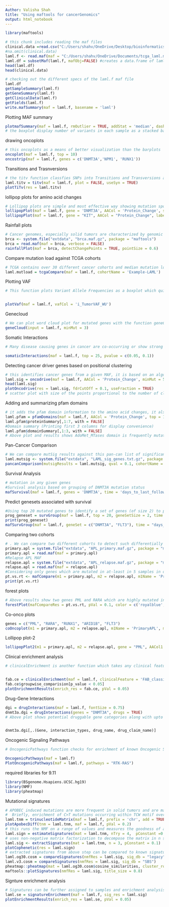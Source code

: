 ---
Author: Valisha Shah
title: "Using maftools for cancerGenomics"
output: html_notebook
---

```{r}
library(maftools)
```

```{r}
# this chunk includes reading the maf files 
clinical.data =read.csv("C:/Users/shahv/OneDrive/Desktop/bioinformatics/fall 2019/BINF6309/TCGA-A8-A08B_Kataegis.tsv",sep="\t", header = TRUE) #read in metadata
#na.omit(clinical.data)
laml.f <- read.maf(maf = "C:/Users/shahv/OneDrive/Documents/tcga_laml.maf.gz", clinicalData = clinical.data) #create a MAF object
laml.df = subsetMaf(laml.f, mafObj=FALSE) #creates a data.frame of laml.maf - this can be viewed as a table 
head(laml.df)
head(clinical.data)
```


```{r}
# checking out the different specs of the laml.f maf file 
laml.df
getSampleSummary(laml.f)
getGeneSummary(laml.f)
getClinicalData(laml.f)
getFields(laml.f)
write.mafSummary(maf = laml.f, basename = 'laml')
```
Plotting MAF summary
```{r}

plotmafSummary(maf = laml.f, rmOutlier = TRUE, addStat = 'median', dashboard = TRUE, titvRaw = FALSE)
# the boxplot display number of variants in each sample as a stacked barplot and variant types as a boxplot summarized by Variant_classification. 
```

drawing oncoplots 
```{r}
# this oncoplots as a means of better visualization than the barplots 
oncoplot(maf = laml.f, top = 10)
oncostrip(maf = laml.f, genes = c('DNMT3A','NPM1', 'RUNX1'))


```
Transitions and Trasnversions
```{r}
# the titv function classfies SNPs into Transitions and Transversions and returns a list of summarized tables in various ways. 
laml.titv = titv(maf = laml.f, plot = FALSE, useSyn = TRUE)
plotTiTv(res = laml.titv)
```
lollipop plots for amino acid changes
```{r}
# Lollipop plots are simple and most effective way showing mutation spots on protein structure. Many oncogenes have a preferential sites which are mutated more often than any other locus. These spots are considered to be mutational hot-spots and lollipop plots can be used to display them along with rest of the mutations
lollipopPlot(maf = laml.f, gene = 'DNMT3A', AACol = 'Protein_Change', showMutationRate = TRUE)
lollipopPlot(maf = laml.f, gene = "KIT", AACol = "Protein_Change", labelPos = 816, refSeqID = "NM_000222")

```
Rainfall plots 
```{r}
# Cancer genomes, especially solid tumors are characterized by genomic loci with localized hyper-mutations 5. Such hyper mutated genomic regions can be visualized by plotting inter variant distance on a linear genomic scale. 
brca <- system.file("extdata", "brca.maf.gz", package = "maftools")
brca = read.maf(maf = brca, verbose = FALSE)
rainfallPlot(maf = brca, detectChangePoints = TRUE, pointSize = 0.6)

```
Compare mutation load against TCGA cohorts 
```{r}
# TCGA contains over 30 different cancer cohorts and median mutation load across them varies from as low as 7 per exome (Pheochromocytoma and Paraganglioma arising from Adrenal Gland) to as high as 315 per exome (Skin Cutaneoys Melanoma). It is informative to see how mutation load in given maf stands against TCGA cohorts
laml.mutload = tcgaCompare(maf = laml.f, cohortName = 'Example-LAML')
```
Plotting VAF 
```{r}
# This function plots Variant Allele Frequencies as a boxplot which quickly helps to estimate clonal status of top mutated genes (clonal genes usually have mean allele frequency around ~50% assuming pure sample)


plotVaf(maf = laml.f, vafCol = 'i_TumorVAF_WU')

```
Genecloud 
```{r}
# We can plot word cloud plot for mutated genes with the function geneCloud. Size of each gene is proportional to the total number of samples in which it is mutated/altered.
geneCloud(input = laml.f, minMut = 3)

```
Somatic Interactions 
```{r}
# Many disease causing genes in cancer are co-occurring or show strong exclusiveness in their mutation pattern. Such mutually exclusive or co-occurring set of genes can be detected using somaticInteractions function, which performs pair-wise Fisher’s Exact test to detect such significant pair of genes. somaticInteractions function also uses cometExactTest to identify potentially altered gene sets involving >2 two genes 6.

somaticInteractions(maf = laml.f, top = 25, pvalue = c(0.05, 0.1))

```
Detecting cancer driver genes based on positional clustering 
```{r}
# this identifies cancer genes from a given MAF, it is based on an algorithm oncodriveCLUST, the concept is based on the fact most of the variants in cancer causing genes are enriched in a few specific loci. 
laml.sig = oncodrive(maf = laml.f, AACol = 'Protein_Change', minMut = 5, pvalMethod = 'zscore')
head(laml.sig)
plotOncodrive(res = laml.sig, fdrCutOff = 0.1, useFraction = TRUE)
# scatter plot with size of the points proportional to the number of clusters found in the gene. X-axis shows number of mutations (or fraction of mutations) observed in these clusters. In the above example, IDH1 has a single cluster and all of the 18 mutations are accumulated within that cluster, giving it a cluster score of one. For details on oncodrive algorithm
```
Adding and summarizing pfam domains
```{r}
# it adds the pfam domain information to the amino acid changes, it also summarized amino acid changes according to the domains that are affected. This serves the purpose that in given cancer cohort, is most frequently affected. 
laml.pfam = pfamDomains(maf = laml.f, AACol = 'Protein_Change', top = 10)
laml.pfam$proteinSummary[,1:7, with = FALSE]
#Domain summary (Printing first 3 columns for display convenience)
laml.pfam$domainSummary[,1:3, with = FALSE]
# Above plot and results shows AdoMet_MTases domain is frequently mutated, but number genes with this domain is just one (DNMT3A) compared to other domains such as 7tm_1 domain, which is mutated across 24 different genes. This shows the importance of mutations in methyl transfer domains in Leukemia.
```
Pan-Cancer Comparison
```{r}
# We can compare mutSig results against this pan-can list of significantly mutated genes to see genes specifically mutated in given cohort.
laml.mutsig <- system.file("extdata", "LAML_sig_genes.txt.gz", package = "maftools")
pancanComparison(mutsigResults = laml.mutsig, qval = 0.1, cohortName = 'LAML', inputSampleSize = 200, label = 1)

```
Survival Analysis
```{r}

# mutation in any given genes
#Survival analysis based on grouping of DNMT3A mutation status
mafSurvival(maf = laml.f, genes = 'DNMT3A', time = 'days_to_last_followup', Status = 'Overall_Survival_Status', isTCGA = TRUE)
```
Predict genesets associated with survival 
```{r}

#Using top 20 mutated genes to identify a set of genes (of size 2) to predict poor prognostic groups
prog_geneset = survGroup(maf = laml.f, top = 20, geneSetSize = 2, time = "days_to_last_followup", Status = "Overall_Survival_Status", verbose = FALSE)
print(prog_geneset)
mafSurvGroup(maf = laml.f, geneSet = c("DNMT3A", "FLT3"), time = "days_to_last_followup", Status = "Overall_Survival_Status")
```
Comparing two cohorts 
```{r}
# . We can compare two different cohorts to detect such differentially mutated genes
primary.apl = system.file("extdata", "APL_primary.maf.gz", package = "maftools")
primary.apl = read.maf(maf = primary.apl)
#Relapse APL MAF
relapse.apl = system.file("extdata", "APL_relapse.maf.gz", package = "maftools")
relapse.apl = read.maf(maf = relapse.apl)
#Considering only genes which are mutated in at-least in 5 samples in one of the cohort to avoid bias due to genes mutated in single sample.
pt.vs.rt <- mafCompare(m1 = primary.apl, m2 = relapse.apl, m1Name = 'Primary', m2Name = 'Relapse', minMut = 5)
print(pt.vs.rt)
```
forest plots
```{r}
# Above results show two genes PML and RARA which are highly mutated in Relapse APL compared to Primary APL. We can visualize these results as a forestplot.
forestPlot(mafCompareRes = pt.vs.rt, pVal = 0.1, color = c('royalblue', 'maroon'), geneFontSize = 0.8)
```
Co-onco plots
```{r}
genes = c("PML", "RARA", "RUNX1", "ARID1B", "FLT3")
coOncoplot(m1 = primary.apl, m2 = relapse.apl, m1Name = 'PrimaryAPL', m2Name = 'RelapseAPL', genes = genes, removeNonMutated = TRUE)
```
Lollipop plot-2
```{r}
lollipopPlot2(m1 = primary.apl, m2 = relapse.apl, gene = "PML", AACol1 = "amino_acid_change", AACol2 = "amino_acid_change", m1_name = "Primary", m2_name = "Relapse")

```
Clinical enrichment analysis
```{r}
# clinicalEnrichment is another function which takes any clinical feature associated with the samples and performs enrichment analysis. It performs various groupwise and pairwise comparisions to identify enriched mutations for every category within a clincila feature. Below is an example to identify mutations associated with FAB_classification.


fab.ce = clinicalEnrichment(maf = laml.f, clinicalFeature = 'FAB_classification')
fab.ce$groupwise_comparision[p_value < 0.05]
plotEnrichmentResults(enrich_res = fab.ce, pVal = 0.05)

```
Drug-Gene Interactions 
```{r}
dgi = drugInteractions(maf = laml.f, fontSize = 0.75)
dnmt3a.dgi = drugInteractions(genes = "DNMT3A", drugs = TRUE)
# Above plot shows potential druggable gene categories along with upto top 5 genes involved in them. One can also extract information on drug-gene interactions. For example below is the results for known/reported drugs to interact with DNMT3A.


dnmt3a.dgi[,.(Gene, interaction_types, drug_name, drug_claim_name)]

```
Oncogenic Signaling Pathways 
```{r}
# OncogenicPathways function checks for enrichment of known Oncogenic Signaling Pathways in TCGA cohorts 11.

OncogenicPathways(maf = laml.f)
PlotOncogenicPathways(maf = laml.f, pathways = "RTK-RAS")

```
required libraries for 9.11

```{r}
library(BSgenome.Hsapiens.UCSC.hg19)
library(NMF)
library(pheatmap)
```
Mutational signatures 
```{r}
# APOBEC induced mutations are more frequent in solid tumors and are mainly associated with C>T transition events occurring in TCW motif
#  Briefly, enrichment of C>T mutations occurring within TCW motif over all of the C>T mutations in a given sample is compared to background Cytosines and TCWs occurring within 20bp of mutated bases
laml.tnm = trinucleotideMatrix(maf = laml.f, prefix = 'chr', add = TRUE, ref_genome = "BSgenome.Hsapiens.UCSC.hg19")
plotApobecDiff(tnm = laml.tnm, maf = laml.f, pVal = 0.2)
# this runs the NMF on a range of values and measures the goodness of a git - in terms of Cophenetic correlation
laml.sign = estimateSignatures(mat = laml.tnm, nTry = 4,  pConstant =0.1)
# uses non-negative matrix factorization to decompose the matrix in n signatures. n is chosen on the above two steps. 
laml.sig <- extractSignatures(mat = laml.tnm, n = 3, pConstant = 0.1)
plotCophenetic(res = laml.sign)
# extracted signatures from above step can be compared to known signatures11 from the COSMIC databse, and cosine the similarity is calculated to indentify best match
laml.og30.cosm = compareSignatures(nmfRes = laml.sig, sig_db = "legacy")
laml.v3.cosm = compareSignatures(nmfRes = laml.sig, sig_db = "SBS")
pheatmap::pheatmap(mat = laml.og30.cosm$cosine_similarities, cluster_rows = FALSE, main = "cosine similarity against validated signatures")
maftools::plotSignatures(nmfRes = laml.sig, title_size = 0.8)
```
Signture enrichment analysis
```{r}
# Signatures can be further assigned to samples and enrichment analysis can be performed, which identifies mutations enriched in every signature identified 
laml.se = signatureEnrichment(maf = laml.f, sig_res = laml.sig)
plotEnrichmentResults(enrich_res = laml.se, pVal = 0.05)
```



